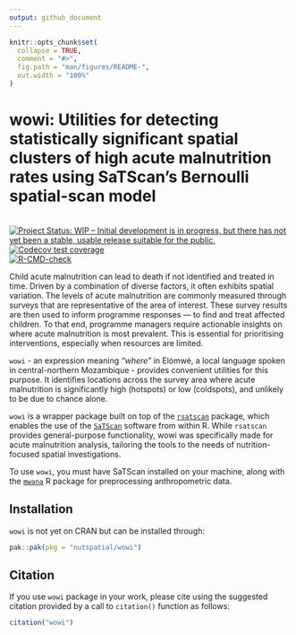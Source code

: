 ```yaml
---
output: github_document
---
```


<!-- README.md is generated from README.Rmd. Please edit that file -->

```r
knitr::opts_chunk$set(
  collapse = TRUE,
  comment = "#>",
  fig.path = "man/figures/README-",
  out.width = "100%"
)
```

# wowi: Utilities for detecting statistically significant spatial clusters of high acute malnutrition rates using SaTScan's Bernoulli spatial-scan model

 <!-- badges: start -->  
[![Project Status: WIP – Initial development is in progress, but there has not yet been a stable, usable release suitable for the public.](https://www.repostatus.org/badges/latest/wip.svg)](https://www.repostatus.org/#wip)  
[![Codecov test coverage](https://codecov.io/gh/nutspatial/wowi/graph/badge.svg)](https://app.codecov.io/gh/nutspatial/wowi)  
[![R-CMD-check](https://github.com/nutspatial/wowi/actions/workflows/R-CMD-check.yaml/badge.svghttps://github.com/nutspatial/wowi/actions/workflows/R-CMD-check.yaml/badge.svghttps://github.com/nutspatial/wowi/actions/workflows/R-CMD-check.yaml/badge.svg)](https://github.com/nutspatial/wowi/actions/workflows/R-CMD-check.yaml)  
 <!-- badges: end -->

Child acute malnutrition can lead to death if not identified and treated in time. Driven by a combination of diverse factors, it often exhibits spatial variation. The levels of acute malnutrition are commonly measured through surveys that are representative of the area of interest. These survey results are then used to inform programme responses — to find and treat affected children. To that end, programme managers require actionable insights on where acute malnutrition is most prevalent. This is essential for prioritising interventions, especially when resources are limited. 

`wowi` - an expression meaning *“where”* in Elómwè, a local language spoken in central-northern Mozambique - provides convenient utilities for this purpose. It identifies locations across the survey area where acute malnutrition is significantly high (hotspots) or low (coldspots), and unlikely to be due to chance alone.  

`wowi` is a wrapper package built on top of the [`rsatscan`](https://cran.r-project.org/web/packages/rsatscan/index.html) package, which enables the use of the [`SaTScan`](https://www.satscan.org) software from within R. While `rsatscan` provides general-purpose functionality, wowi was specifically made for acute malnutrition analysis, tailoring the tools to the needs of nutrition-focused spatial investigations. 

To use `wowi`, you must have SaTScan installed on your machine, along with the [`mwana`](https://nutriverse.io/mwana/) R package for preprocessing anthropometric data.

## Installation  

`wowi` is not yet on CRAN but can be installed through:
```r
pak::pak(pkg = "nutspatial/wowi")
```

## Citation  

If you use `wowi` package in your work, please cite using the suggested citation provided by a call to `citation()` function as follows: 

```r
citation("wowi")
```
